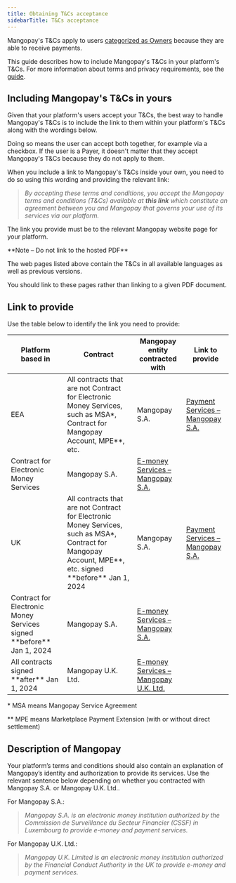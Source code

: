 ```yaml
---
title: Obtaining T&Cs acceptance
sidebarTitle: T&Cs acceptance
---
```


Mangopay's T&Cs apply to users <a href="/guides/users/categories">categorized as Owners</a> because they are able to receive payments.

This guide describes how to include Mangopay's T&Cs in your platform's T&Cs. For more information about terms and privacy requirements, see the [guide](/terms-privacy).

## Including Mangopay's T&Cs in yours

Given that your platform's users accept your T&Cs, the best way to handle Mangopay's T&Cs is to include the link to them within your platform's T&Cs along with the wordings below. 

Doing so means the user can accept both together, for example via a checkbox. If the user is a Payer, it doesn't matter that they accept Mangopay's T&Cs because they do not apply to them.

When you include a link to Mangopay's T&Cs inside your own, you need to do so using this wording and providing the relevant link: 

> *By accepting these terms and conditions, you accept the Mangopay terms and conditions (T&Cs) available at **this link** which constitute an agreement between you and Mangopay that governs your use of its services via our platform.*

The link you provide must be to the relevant Mangopay website page for your platform. 

<Note>
**Note – Do not link to the hosted PDF**

The web pages listed above contain the T&Cs in all available languages as well as previous versions.

You should link to these pages rather than linking to a given PDF document.
</Note>

## Link to provide

Use the table below to identify the link you need to provide:

<table>
    <thead>
        <tr>
            <th class="header">Platform based in</th>
            <th class="header">Contract</th>
            <th class="header">Mangopay entity contracted with</th>
            <th class="header">Link to provide</th>
        </tr>
    </thead>
    <tbody>
        <tr>
            <td class="table-content" rowSpan={2}>EEA</td>
            <td class="table-content">All contracts that are not Contract for Electronic Money Services, such as MSA*, Contract for Mangopay Account, MPE**, etc.</td>
            <td class="table-content">Mangopay S.A.</td>
            <td class="table-content"><a href="https://mangopay.com/terms-and-conditions/payment-services" target="_blank">Payment Services – Mangopay S.A.</a></td>
        </tr>
        <tr>
            <td class="table-content">Contract for Electronic Money Services</td>
            <td class="table-content">Mangopay S.A.</td>
            <td class="table-content"><a href="https://mangopay.com/terms-and-conditions/e-money" target="_blank">E-money Services – Mangopay S.A.</a></td>
        </tr>
        <tr>
            <td class="table-content" rowSpan={3}>UK</td>
            <td class="table-content">All contracts that are not Contract for Electronic Money Services, such as MSA*, Contract for Mangopay Account, MPE**, etc. signed **before** Jan 1, 2024</td>
            <td class="table-content">Mangopay S.A.</td>
            <td class="table-content"><a href="https://mangopay.com/terms-and-conditions/payment-services" target="_blank">Payment Services – Mangopay S.A.</a></td>
        </tr>
        <tr>
            <td class="table-content">Contract for Electronic Money Services signed **before** Jan 1, 2024</td>
            <td class="table-content">Mangopay S.A.</td>
            <td class="table-content"><a href="https://mangopay.com/terms-and-conditions/e-money" target="_blank">E-money Services – Mangopay S.A.</a></td>
        </tr>
        <tr>
            <td class="table-content">All contracts signed **after** Jan 1, 2024</td>
            <td class="table-content">Mangopay U.K. Ltd.</td>
            <td class="table-content"><a href="https://mangopay.com/en-gb/terms-and-conditions/e-money" target="_blank">E-money Services – Mangopay U.K. Ltd.</a></td>
        </tr>
    </tbody>
</table> 

\* MSA means Mangopay Service Agreement

\*\* MPE means Marketplace Payment Extension (with or without direct settlement)

## Description of Mangopay
Your platform’s terms and conditions should also contain an explanation of Mangopay’s identity and authorization to provide its services. Use the relevant sentence below depending on whether you contracted with Mangopay S.A. or Mangopay U.K. Ltd..

For Mangopay S.A.:

> *Mangopay S.A. is an electronic money institution authorized by the Commission de Surveillance du Secteur Financier (CSSF) in Luxembourg to provide e-money and payment services.*

For Mangopay U.K. Ltd.:

> *Mangopay U.K. Limited is an electronic money institution authorized by the Financial Conduct Authority in the UK to provide e-money and payment services.*